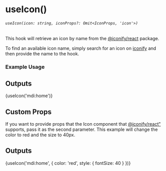 
<Meta title="core/hooks/useIcon" />

# useIcon()
###### `useIcon(icon: string, iconProps?: Omit<IconProps, 'icon'>)`
This hook will retrieve an icon by name from the [@iconify/react](https://iconify.design/docs/icon-components/react/) package.

To find an available icon name, simply search for an icon on [iconify](https://icon-sets.iconify.design/) and then provide the name to the hook.

### Example Usage

<Source dark code={basicExample} />

## Outputs

<div>{useIcon('mdi:home')}</div>

## Custom Props

If you want to provide props that the Icon component that [@iconify/react"](https://iconify.design/docs/icon-components/react/) supports, pass it as the second parameter.
This example will change the color to red and the size to 40px.
<Source dark code={customPropsExample} />

## Outputs

<div>{useIcon('mdi:home', {
    color: 'red',
    style: {
      fontSize: 40
    }
})}</div>
